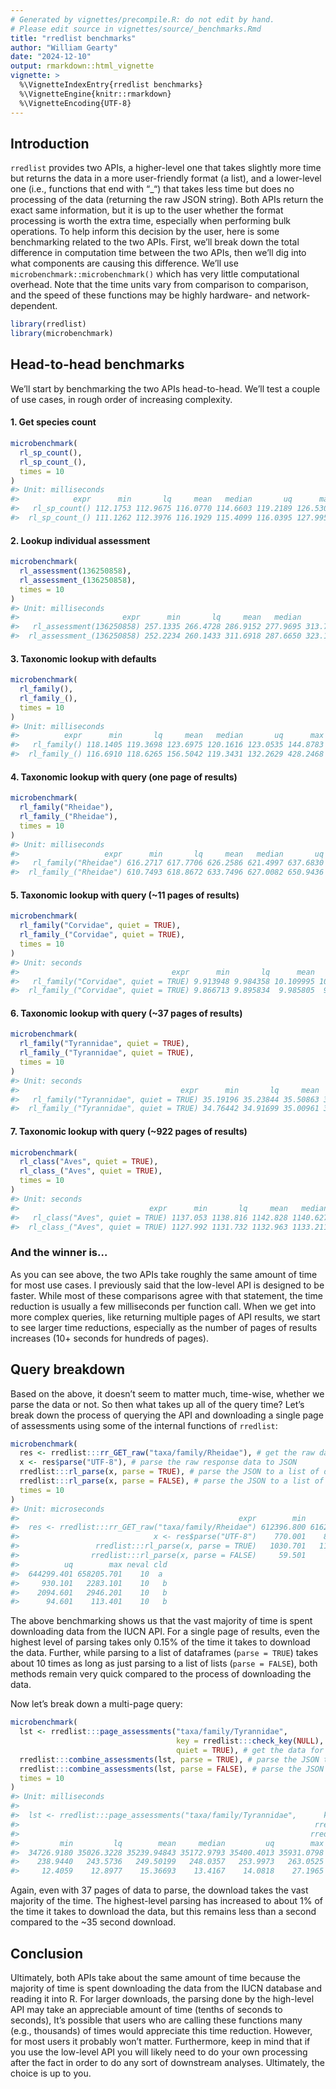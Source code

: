 ```yaml
---
# Generated by vignettes/precompile.R: do not edit by hand.
# Please edit source in vignettes/source/_benchmarks.Rmd
title: "rredlist benchmarks"
author: "William Gearty"
date: "2024-12-10"
output: rmarkdown::html_vignette
vignette: >
  %\VignetteIndexEntry{rredlist benchmarks}
  %\VignetteEngine{knitr::rmarkdown}
  %\VignetteEncoding{UTF-8}
---
```




## Introduction

`rredlist` provides two APIs, a higher-level one that takes slightly more time but returns the data in a more user-friendly format (a list), and a lower-level one (i.e., functions that end with "_") that takes less time but does no processing of the data (returning the raw JSON string). Both APIs return the exact same information, but it is up to the user whether the format processing is worth the extra time, especially when performing bulk operations. To help inform this decision by the user, here is some benchmarking related to the two APIs. First, we'll break down the total difference in computation time between the two APIs, then we'll dig into what components are causing this difference. We'll use `microbenchmark::microbenchmark()` which has very little computational overhead. Note that the time units vary from comparison to comparison, and the speed of these functions may be highly hardware- and network-dependent.


``` r
library(rredlist)
library(microbenchmark)
```

## Head-to-head benchmarks

We'll start by benchmarking the two APIs head-to-head. We'll test a couple of use cases, in rough order of increasing complexity.

#### 1\. Get species count


``` r
microbenchmark(
  rl_sp_count(),
  rl_sp_count_(),
  times = 10
)
#> Unit: milliseconds
#>            expr      min       lq     mean   median       uq      max neval cld
#>   rl_sp_count() 112.1753 112.9675 116.0770 114.6603 119.2189 126.5307    10   a
#>  rl_sp_count_() 111.1262 112.3976 116.1929 115.4099 116.0395 127.9950    10   a
```

#### 2\. Lookup individual assessment


``` r
microbenchmark(
  rl_assessment(136250858),
  rl_assessment_(136250858),
  times = 10
)
#> Unit: milliseconds
#>                       expr      min       lq     mean   median       uq      max neval cld
#>   rl_assessment(136250858) 257.1335 266.4728 286.9152 277.9695 313.7179 322.6544    10   a
#>  rl_assessment_(136250858) 252.2234 260.1433 311.6918 287.6650 323.1625 478.7026    10   a
```

#### 3\. Taxonomic lookup with defaults


``` r
microbenchmark(
  rl_family(),
  rl_family_(),
  times = 10
)
#> Unit: milliseconds
#>          expr      min       lq     mean   median       uq      max neval cld
#>   rl_family() 118.1405 119.3698 123.6975 120.1616 123.0535 144.8783    10   a
#>  rl_family_() 116.6910 118.6265 156.5042 119.3431 132.2629 428.2468    10   a
```

#### 4\. Taxonomic lookup with query (one page of results)


``` r
microbenchmark(
  rl_family("Rheidae"),
  rl_family_("Rheidae"),
  times = 10
)
#> Unit: milliseconds
#>                   expr      min       lq     mean   median       uq      max neval cld
#>   rl_family("Rheidae") 616.2717 617.7706 626.2586 621.4997 637.6830 647.0362    10   a
#>  rl_family_("Rheidae") 610.7493 618.8672 633.7496 627.0082 650.9436 677.3837    10   a
```

#### 5\. Taxonomic lookup with query (~11 pages of results)


``` r
microbenchmark(
  rl_family("Corvidae", quiet = TRUE),
  rl_family_("Corvidae", quiet = TRUE),
  times = 10
)
#> Unit: seconds
#>                                  expr      min       lq      mean    median       uq      max neval cld
#>   rl_family("Corvidae", quiet = TRUE) 9.913948 9.984358 10.109995 10.153347 10.17414 10.23669    10  a 
#>  rl_family_("Corvidae", quiet = TRUE) 9.866713 9.895834  9.985805  9.986027 10.06351 10.07924    10   b
```

#### 6\. Taxonomic lookup with query (~37 pages of results)


``` r
microbenchmark(
  rl_family("Tyrannidae", quiet = TRUE),
  rl_family_("Tyrannidae", quiet = TRUE),
  times = 10
)
#> Unit: seconds
#>                                    expr      min       lq     mean   median       uq      max neval cld
#>   rl_family("Tyrannidae", quiet = TRUE) 35.19196 35.23844 35.50863 35.28687 35.38780 37.11036    10  a 
#>  rl_family_("Tyrannidae", quiet = TRUE) 34.76442 34.91699 35.00961 35.02371 35.08263 35.22149    10   b
```

#### 7\. Taxonomic lookup with query (~922 pages of results)


``` r
microbenchmark(
  rl_class("Aves", quiet = TRUE),
  rl_class_("Aves", quiet = TRUE),
  times = 10
)
#> Unit: seconds
#>                             expr      min       lq     mean   median       uq      max neval cld
#>   rl_class("Aves", quiet = TRUE) 1137.053 1138.816 1142.828 1140.627 1145.490 1157.649    10  a 
#>  rl_class_("Aves", quiet = TRUE) 1127.992 1131.732 1132.963 1133.211 1135.561 1136.631    10   b
```

### And the winner is...

As you can see above, the two APIs take roughly the same amount of time for most use cases. I previously said that the low-level API is designed to be faster. While most of these comparisons agree with that statement, the time reduction is usually a few milliseconds per function call. When we get into more complex queries, like returning multiple pages of API results, we start to see larger time reductions, especially as the number of pages of results increases (10+ seconds for hundreds of pages).

## Query breakdown

Based on the above, it doesn't seem to matter much, time-wise, whether we parse the data or not. So then what takes up all of the query time? Let's break down the process of querying the API and downloading a single page of assessments using some of the internal functions of `rredlist`:




``` r
microbenchmark(
  res <- rredlist:::rr_GET_raw("taxa/family/Rheidae"), # get the raw data for the first page
  x <- res$parse("UTF-8"), # parse the raw response data to JSON
  rredlist:::rl_parse(x, parse = TRUE), # parse the JSON to a list of dataframes
  rredlist:::rl_parse(x, parse = FALSE), # parse the JSON to a list of lists
  times = 10
)
#> Unit: microseconds
#>                                                 expr        min         lq        mean      median
#>  res <- rredlist:::rr_GET_raw("taxa/family/Rheidae") 612396.800 616270.001 629656.6911 618445.5010
#>                              x <- res$parse("UTF-8")    770.001    875.801   1043.2110    898.9515
#>                 rredlist:::rl_parse(x, parse = TRUE)   1030.701   1110.602   1604.1812   1256.4015
#>                rredlist:::rl_parse(x, parse = FALSE)     59.501     62.102     81.9312     85.3010
#>          uq        max neval cld
#>  644299.401 658205.701    10  a 
#>     930.101   2283.101    10   b
#>    2094.601   2946.201    10   b
#>      94.601    113.401    10   b
```

The above benchmarking shows us that the vast majority of time is spent downloading data from the IUCN API. For a single page of results, even the highest level of parsing takes only 0.15% of the time it takes to download the data. Further, while parsing to a list of dataframes (`parse = TRUE`) takes about 10 times as long as just parsing to a list of lists (`parse = FALSE`), both methods remain very quick compared to the process of downloading the data.

Now let's break down a multi-page query:




``` r
microbenchmark(
  lst <- rredlist:::page_assessments("taxa/family/Tyrannidae",
                                     key = rredlist:::check_key(NULL),
                                     quiet = TRUE), # get the data for all of the pages
  rredlist:::combine_assessments(lst, parse = TRUE), # parse the JSON to a list of dataframes
  rredlist:::combine_assessments(lst, parse = FALSE), # parse the JSON to a list of lists
  times = 10
)
#> Unit: milliseconds
#>                                                                                                               expr
#>  lst <- rredlist:::page_assessments("taxa/family/Tyrannidae",      key = rredlist:::check_key(NULL), quiet = TRUE)
#>                                                                  rredlist:::combine_assessments(lst, parse = TRUE)
#>                                                                 rredlist:::combine_assessments(lst, parse = FALSE)
#>         min         lq        mean     median         uq        max neval cld
#>  34726.9180 35026.3228 35239.94843 35172.9793 35400.4013 35931.0798    10 a  
#>    238.9440   243.5736   249.50199   248.0357   253.9973   263.0525    10  b 
#>     12.4059    12.8977    15.36693    13.4167    14.0818    27.1965    10   c
```

Again, even with 37 pages of data to parse, the download takes the vast majority of the time. The highest-level parsing has increased to about 1% of the time it takes to download the data, but this remains less than a second compared to the ~35 second download.

## Conclusion

Ultimately, both APIs take about the same amount of time because the majority of time is spent downloading the data from the IUCN database and reading it into R. For larger downloads, the parsing done by the high-level API may take an appreciable amount of time (tenths of seconds to seconds), It's possible that users who are calling these functions many (e.g., thousands) of times would appreciate this time reduction. However, for most users it probably won't matter. Furthermore, keep in mind that if you use the low-level API you will likely need to do your own processing after the fact in order to do any sort of downstream analyses. Ultimately, the choice is up to you.

